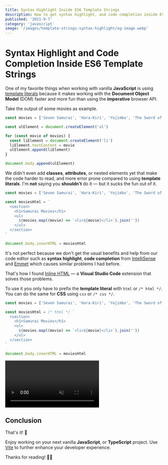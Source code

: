 ```yaml
---
title: Syntax Highlight Inside ES6 Template Strings
description: How to get syntax highlight, and code completion inside ES6 template strings
published: '2021-9-7'
category: 'javascript'
image: '/images/template-strings-syntax-highlight/og-image.webp'
---
```


# Syntax Highlight and Code Completion Inside ES6 Template Strings

One of my favorite things when working with vanilla **JavaScript** is using [template literals](https://developer.mozilla.org/en-US/docs/Web/JavaScript/Reference/Template_literals) because it makes working with the **Document Object Model** (DOM) faster and more fun than using the **imperative** browser API.

Take the output of some movies as example.

```js:example.js
const movies = ['Seven Samurai', 'Hara-Kiri', 'Yojimbo', 'The Sword of Doom']

const ulElement = document.createElement('ul')

for (const movie of movies) {
  const liElement = document.createElement('li')
  liElement.textContent = movie
  ulElement.append(liElement)
}

document.body.append(ulElement)
```

We didn't even add **classes**, **attributes**, or nested elements yet that make the code harder to read, and more error prone compared to using **template literals**. I'm **not** saying you **shouldn't** do it — but it sucks the fun out of it.

```js:example.js
const movies = ['Seven Samurai', 'Hara-Kiri', 'Yojimbo', 'The Sword of Doom']

const moviesHtml = `
  <section>
    <h1>Samurai Movies</h1>
    <ul>
      ${movies.map((movie) => `<li>${movie}</li>`).join('')}
    </ul>
  </section>
`

document.body.innerHTML = moviesHtml
```

It's not perfect because we don't get the usual benefits and help from our code editor such as **syntax highlight**, **code completion** from [IntelliSense](https://code.visualstudio.com/docs/editor/intellisense) and [Emmet](https://code.visualstudio.com/docs/editor/emmet) which causes similar problems I had before.

That's how I found [Inline HTML](https://marketplace.visualstudio.com/items?itemName=pushqrdx.inline-html) — a **Visual Studio Code** extension that solves those problems.

To use it you only have to prefix the **template literal** with `html` or `/* html */`. You can do the same for **CSS** using `css` or `/* css */`.

```js:example.js
const movies = ['Seven Samurai', 'Hara-Kiri', 'Yojimbo', 'The Sword of Doom']

const moviesHtml = /* html */ `
  <section>
    <h1>Samurai Movies</h1>
    <ul>
      ${movies.map((movie) => `<li>${movie}</li>`).join('')}
    </ul>
  </section>
`

document.body.innerHTML = moviesHtml
```

<video autoplay="true" loop muted controls>
  <source
    src="/images/template-strings-syntax-highlight/extension.mp4"
    type="video/mp4"
  />
</video>

## Conclusion

That's it! 👏

Enjoy working on your next vanilla **JavaScript**, or **TypeScript** project. Use [Vite](https://vitejs.dev/) to further enhance your developer experience.

Thanks for reading! 🏄‍♀️
